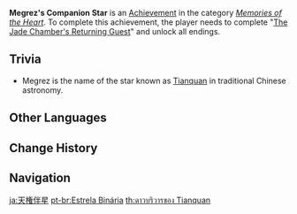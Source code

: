 {{Achievement Infobox
|title        = 
|id           = 84128
|order id     = 7000
|category     = Memories of the Heart
|description  = Complete "[[The Jade Chamber's Returning Guest]]" and unlock all endings.
|requirements = 
|primogems    = 20
|tracking     = 
|quest        = The Jade Chamber's Returning Guest
|topic        = 
}}
'''Megrez's Companion Star''' is an [[Achievement]] in the category ''[[Memories of the Heart]]''. To complete this achievement, the player needs to complete "[[The Jade Chamber's Returning Guest]]" and unlock all endings.

==Trivia==
* Megrez is the name of the star known as [https://www.obliquity.com/skyeye/88const/UMa.html Tianquan] in traditional Chinese astronomy.

<!--
==Video Guides==
{{EVT
|video1   = 
|caption1 = 
}}
-->
==Other Languages==
{{Other Languages
|en      = Megrez's Companion Star
|zhs     = 天权伴星
|zhs_rm  = Tiānquán Bàn Xīng
|zht     = 天權伴星
|zht_rm  = Tiānquán Bàn Xīng
|zh_tl   = Tianquan's Companion Star
|ja      = 天権伴星
|ja_rm   = Tenken Bansei{{Assumed}}
|ja_tl   = Tianquan's Companion Star
|ko      = 천권 반성
|ko_rm   = Cheongwon Banseong
|ko_tl   = Tianquan's Companion Star
|es      = Estrella binaria
|es_tl   = Binary Star
|fr      = L'étoile binaire de la Megrez
|fr_tl   = Megrez's {{w|Binary Star}}
|ru      = Спутник Воли Небес
|ru_tl   = Satellite of the Heaven's Will
|th      = ดาวบริวารของ Tianquan
|th_rm   = 
|th_tl   = 
|vi      = Ngôi Sao Thiên Quyền
|vi_tl   = 
|de      = Begleiter des Tianquan
|de_tl   = Companion of Tianquan
|id      = Bintang Pendamping Megrez
|id_tl   = Megrez's Companion Star
|pt      = Estrela Binária
|pt_tl   = 
|tr      = Megrez'in Yoldaş Yıldızı
|tr_tl   = 
|it      = Stella binaria di Megrez
|it_tl   = 
}}

==Change History==
{{Change History|2.4}}
<!--
==References==
{{Reflist}}
-->
==Navigation==
{{Achievement Navbox|Memories of the Heart}}

[[ja:天権伴星]]
[[pt-br:Estrela Binária]]
[[th:ดาวบริวารของ Tianquan]]